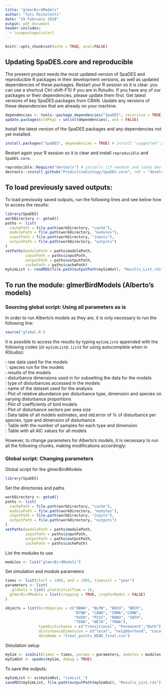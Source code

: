 ```yaml
---
title: "glmerBirdModels"
author: "Tati Micheletti"
date: "19 February 2018"
output: pdf_document
header-includes:
  - \usepackage{color}
---
```


```r
knitr::opts_chunk$set(echo = TRUE, eval=FALSE)
```


## Updating SpaDES.core and reproducible

The present project needs the most updated version of SpaDES and reproducible R packages in their development versions, as well as updated dependencies of these packages. Restart your R session so it is clear. you can use a shortcut Ctrl-shift-F10 if you are in Rstudio. If you have any of our packages or their dependencies, please update them first. Get latest versions of key SpaDES packages from CRAN. Update any versions of these dependencies that are already on your machine.

```r
dependencies <- tools::package_dependencies("SpaDES", recursive = TRUE)
update.packages(oldPkgs = unlist(dependencies), ask = FALSE) 
```

Install the latest version of the SpaDES packages and any dependencies not yet installed:
```r
install.packages("SpaDES", dependencies = TRUE) # install "suggested" packages too
```

Restart again your R session so it is clear and install `reproducible` and `SpaDES.core`.
``` r
reproducible::Require("devtools") # installs (if needed) and loads devtools
devtools::install_github("PredictiveEcology/SpaDES.core", ref = "development")
```

## To load previously saved outputs:

To load previously saved outputs, run the following lines and see below how to access the results:
```r
library(SpaDES)
workDirectory <- getwd()
paths <- list(
  cachePath = file.path(workDirectory, "cache"),
  modulePath = file.path(workDirectory, "modules"),
  inputPath = file.path(workDirectory, "inputs"),
  outputPath = file.path(workDirectory, "outputs")
)
setPaths(modulePath = paths$modulePath, 
         inputPath = paths$inputPath, 
         outputPath = paths$outputPath, 
         cachePath = paths$cachePath)
mySimList <- readRDS(file.path(outputPath(mySimOut), "Results_List.rds"))
```

## To run the module: glmerBirdModels (Alberto's models)

### Sourcing global script: Using all parameters as is

In order to run Alberto's models as they are, it is only necessary to run the following line: 
```r
source('global.R')
```

It is possible to access the results by typing *`mySimList$`* appended with the following codes (or *`mySimList@.list$`* for using autocomplete when in RStudio):  

\textcolor{blue}{data}: raw data used for the models  
\textcolor{blue}{birdSpecies}`: species run for the models  
\textcolor{blue}{models}: results of the models  
\textcolor{blue}{disturbanceDimension}: disturbance dimensions used in for subsetting the data for the models  
\textcolor{blue}{typeDisturbance}: type of disturbances accessed in the models  
\textcolor{blue}{dataName}: name of the dataset used for the analysis  
\textcolor{blue}{plotAbundDist}: Plot of relative abundance per disturbance type, dimension and species on varying disturbance proportions  
\textcolor{blue}{plotCoeff}: Plot of coefficients of bird models  
\textcolor{blue}{plotDistSec}: Plot of disturbance sectors per area size  
\textcolor{blue}{plotList}: Data table of all models estimates, and std.error of % of disturbance per species, type and dimension of disturbance  
\textcolor{blue}{tableSampling}: Table with the number of samples for each type and dimension  
\textcolor{blue}{tableAIC}: Table with all AIC values for all models  

However, to change parameters for Alberto's models, it is necessary to run all the following chunks, making modifications accordingly:

### Global script: Changing parameters

Global script for the glmerBirdModels

```r
library(SpaDES)
```

Set the directories and paths

```r
workDirectory <- getwd()
paths <- list(
  cachePath = file.path(workDirectory, "cache"),
  modulePath = file.path(workDirectory, "modules"),
  inputPath = file.path(workDirectory, "inputs"),
  outputPath = file.path(workDirectory, "outputs")
)
setPaths(modulePath = paths$modulePath, 
         inputPath = paths$inputPath, 
         outputPath = paths$outputPath, 
         cachePath = paths$cachePath)
```

List the modules to use

```r
modules <- list("glmerBirdModels")
```

Set simulation and module parameters
```r
times <- list(start = 1985, end = 1985, timeunit = "year")
parameters <- list(
  .globals = list(.plotInitialTime = 1),
  glmerBirdModels = list(cropping = TRUE, cropForModel = FALSE)
)

objects = list(birdSpecies = c("BBWA", "BLPW", "BOCH", "BRCR",
                               "BTNW", "CAWA", "CMWA","CONW",
                               "OVEN", "PISI", "RBNU", "SWTH",
                               "TEWA", "WETA", "YRWA"),
               typeDisturbance = c("Transitional", "Permanent","Both"), 
               disturbanceDimension = c("local", "neighborhood", "LocalUndisturbed"),
               dataName = "Final_points_BEAD_final.csv")
```

Simulation setup

```r
mySim <- simInit(times = times, params = parameters, modules = modules, paths =  paths, objects = objects)
mySimOut <- spades(mySim, debug = TRUE)
```

To save the outputs:

```r
mySimList <- as(mySimOut, "simList_")
saveRDS(mySimList, file.path(outputPath(mySimOut), "Results_List.rds"))
```
